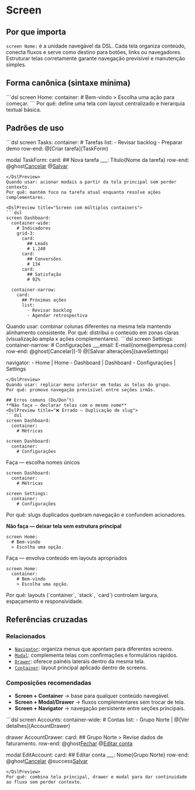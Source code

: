 # Screen
## Por que importa
`screen Nome:` é a unidade navegável da DSL. Cada tela organiza conteúdo, conecta fluxos e serve como destino para botões, links ou navegadores. Estruturar telas corretamente garante navegação previsível e manutenção simples.

## Forma canônica (sintaxe mínima)
<DslPreview title="Tela com container principal">
```dsl
screen Home:
  container:
    # Bem-vindo
    > Escolha uma ação para começar.
```
</DslPreview>
Por quê: define uma tela com layout centralizado e hierarquia textual básica.

## Padrões de uso
<DslPreview title="Screen com fluxos complementares">
```dsl
screen Tasks:
  container:
    # Tarefas
    list:
      - Revisar backlog
      - Preparar demo
    row-end:
      @[Criar tarefa](TaskForm)

modal TaskForm:
  card:
    ## Nova tarefa
    ___: Título{Nome da tarefa}
    row-end:
      @ghost[Cancelar](close)
      @[Salvar](saveTask)
```
</DslPreview>
Quando usar: acionar modais a partir da tela principal sem perder contexto.
Por quê: mantém foco na tarefa atual enquanto resolve ações complementares.

<DslPreview title="Screen com múltiplos containers">
```dsl
screen Dashboard:
  container-wide:
    # Indicadores
    grid-3:
      card:
        ## Leads
        # 1.240
      card:
        ## Conversões
        # 134
      card:
        ## Satisfação
        # 92%

  container-narrow:
    card:
      ## Próximas ações
      list:
        - Revisar backlog
        - Agendar retrospectiva
```
</DslPreview>
Quando usar: combinar colunas diferentes na mesma tela mantendo alinhamento consistente.
Por quê: distribui o conteúdo em zonas claras (visualização ampla x ações complementares).

<DslPreview title="Screen com navigator persistente">
```dsl
screen Settings:
  container-narrow:
    # Configurações
    ___email: E-mail{nome@empresa.com}
    row-end:
      @ghost[Cancelar](-1)
      @[Salvar alterações](saveSettings)

  navigator:
    - Home | Home
    - Dashboard | Dashboard
    - Configurações | Settings
```
</DslPreview>
Quando usar: replicar menu inferior em todas as telas do grupo.
Por quê: promove navegação previsível entre seções irmãs.

## Erros comuns (Do/Don’t)
**Não faça — declarar telas com o mesmo nome**
<DslPreview title="❌ Errado — Duplicação de slug">
```dsl
screen Dashboard:
  container:
    # Métricas

screen Dashboard:
  container:
    # Configurações
```
</DslPreview>

Faça — escolha nomes únicos
<DslPreview title="✅ Correto — Nomes distintos">
```dsl
screen Dashboard:
  container:
    # Métricas

screen Settings:
  container:
    # Configurações
```
</DslPreview>
Por quê: slugs duplicados quebram navegação e confundem acionadores.

**Não faça — deixar tela sem estrutura principal**
<DslPreview title="❌ Errado — Conteúdo solto">
```dsl
screen Home:
  # Bem-vindo
  > Escolha uma opção.
```
</DslPreview>

Faça — envolva conteúdo em layouts apropriados
<DslPreview title="✅ Correto — Uso de container">
```dsl
screen Home:
  container:
    # Bem-vindo
    > Escolha uma opção.
```
</DslPreview>
Por quê: layouts (`container`, `stack`, `card`) controlam largura, espaçamento e responsividade.

## Referências cruzadas

### Relacionados
- [`Navigator`](./navigator): organiza menus que apontam para diferentes screens.
- [`Modal`](./modal): complementa telas com confirmações e formulários rápidos.
- [`Drawer`](./drawer): oferece painéis laterais dentro da mesma tela.
- [`Container`](./container): layout principal aplicado dentro de screens.

### Composições recomendadas
- **Screen + Container** → base para qualquer conteúdo navegável.
- **Screen + Modal/Drawer** → fluxos complementares sem trocar de tela.
- **Screen + Navigator** → navegação persistente entre seções principais.

<DslPreview title="Screen com drawer e modal integrados">
```dsl
screen Accounts:
  container-wide:
    # Contas
    list:
      - Grupo Norte | @[Ver detalhes](AccountDrawer)

drawer AccountDrawer:
  card:
    ## Grupo Norte
    > Revise dados de faturamento.
    row-end:
      @ghost[Fechar](close)
      @[Editar conta](EditAccount)

modal EditAccount:
  card:
    ## Editar conta
    ___: Nome{Grupo Norte}
    row-end:
      @ghost[Cancelar](close)
      @success[Salvar](saveAccount)
```
</DslPreview>
Por quê: combina tela principal, drawer e modal para dar continuidade ao fluxo sem perder contexto.
